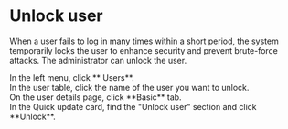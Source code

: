 # Unlock user

When a user fails to log in many times within a short period, the system temporarily locks the user to enhance security and prevent brute-force attacks. The administrator can unlock the user.

<Steps>
<div>
<Nav name="console" />
</div>

<div>
In the left menu, click **<Icon name="UserO" /> Users**.
</div>

<div>
In the user table, click the name of the user you want to unlock.
</div>

<div>
On the user details page, click **Basic** tab.
</div>

<div>
In the Quick update card, find the "Unlock user" section and click **Unlock**.
</div>
</Steps>